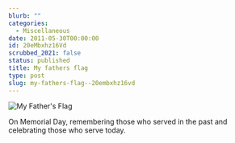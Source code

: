 ```yaml
---
blurb: ""
categories:
  - Miscellaneous
date: 2011-05-30T00:00:00
id: 20eMbxhz16Vd
scrubbed_2021: false
status: published
title: My fathers flag
type: post
slug: my-fathers-flag--20embxhz16vd
---
```


![My Father's Flag](/images/aws-20110530--0924-02)

On Memorial Day, remembering those who served in the past and celebrating those who serve today.